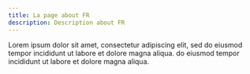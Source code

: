 ```yaml
---
title: La page about FR
description: Description about FR
---
```


Lorem ipsum dolor sit amet, consectetur adipiscing elit, sed do eiusmod tempor incididunt ut labore et dolore magna aliqua.  do eiusmod tempor incididunt ut labore et dolore magna aliqua.


